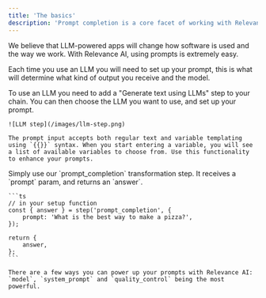 ```yaml
---
title: 'The basics'
description: 'Prompt completion is a core facet of working with Relevance AI.'
---
```


We believe that LLM-powered apps will change how software is used and the way we work. With Relevance AI, using prompts is extremely easy.

Each time you use an LLM you will need to set up your prompt, this is what will determine what kind of output you receive and the model.

<Tabs>
  <Tab title="No-code">
    To use an LLM you need to add a "Generate text using LLMs" step to your chain. You can then choose the LLM you want to use, and set up your prompt.

    ![LLM step](/images/llm-step.png)

    The prompt input accepts both regular text and variable templating using `{{}}` syntax. When you start entering a variable, you will see a list of available variables to choose from. Use this functionality to enhance your prompts.
  </Tab>
  <Tab title="SDK">
    Simply use our `prompt_completion` transformation step. It receives a `prompt` param, and returns an `answer`.

    ```ts
    // in your setup function
    const { answer } = step('prompt_completion', {
        prompt: 'What is the best way to make a pizza?',
    });

    return {
        answer,
    };
    ```

    There are a few ways you can power up your prompts with Relevance AI: `model`, `system_prompt` and `quality_control` being the most powerful.
  </Tab>
</Tabs>

